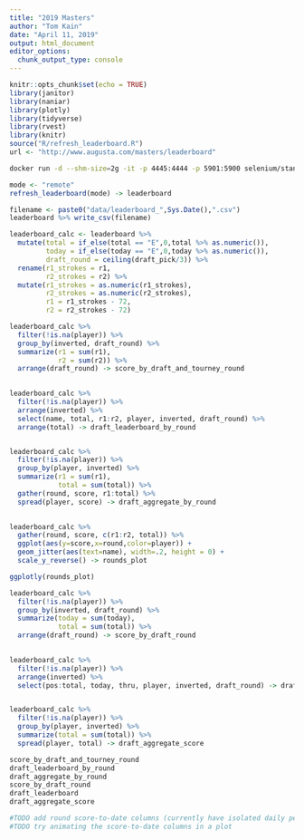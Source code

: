 ```yaml
---
title: "2019 Masters"
author: "Tom Kain"
date: "April 11, 2019"
output: html_document
editor_options: 
  chunk_output_type: console
---
```


```r
knitr::opts_chunk$set(echo = TRUE)
library(janitor)
library(naniar)
library(plotly)
library(tidyverse)
library(rvest)
library(knitr)
source("R/refresh_leaderboard.R")
url <- "http://www.augusta.com/masters/leaderboard"
```

```bash
docker run -d --shm-size=2g -it -p 4445:4444 -p 5901:5900 selenium/standalone-firefox-debug
```

```r
mode <- "remote"
refresh_leaderboard(mode) -> leaderboard

filename <- paste0("data/leaderboard_",Sys.Date(),".csv")
leaderboard %>% write_csv(filename)
```

```r
leaderboard_calc <- leaderboard %>% 
  mutate(total = if_else(total == "E",0,total %>% as.numeric()),
         today = if_else(today == "E",0,today %>% as.numeric()),
         draft_round = ceiling(draft_pick/3)) %>% 
  rename(r1_strokes = r1,
         r2_strokes = r2) %>% 
  mutate(r1_strokes = as.numeric(r1_strokes),
         r2_strokes = as.numeric(r2_strokes),
         r1 = r1_strokes - 72,
         r2 = r2_strokes - 72)
```

```r
leaderboard_calc %>% 
  filter(!is.na(player)) %>% 
  group_by(inverted, draft_round) %>% 
  summarize(r1 = sum(r1),
            r2 = sum(r2)) %>% 
  arrange(draft_round) -> score_by_draft_and_tourney_round
  

leaderboard_calc %>% 
  filter(!is.na(player)) %>% 
  arrange(inverted) %>% 
  select(name, total, r1:r2, player, inverted, draft_round) %>% 
  arrange(total) -> draft_leaderboard_by_round


leaderboard_calc %>% 
  filter(!is.na(player)) %>% 
  group_by(player, inverted) %>% 
  summarize(r1 = sum(r1),
            total = sum(total)) %>% 
  gather(round, score, r1:total) %>% 
  spread(player, score) -> draft_aggregate_by_round
  

leaderboard_calc %>%
  gather(round, score, c(r1:r2, total)) %>% 
  ggplot(aes(y=score,x=round,color=player)) +
  geom_jitter(aes(text=name), width=.2, height = 0) +
  scale_y_reverse() -> rounds_plot

ggplotly(rounds_plot)
```



```r
leaderboard_calc %>% 
  filter(!is.na(player)) %>% 
  group_by(inverted, draft_round) %>% 
  summarize(today = sum(today),
            total = sum(total)) %>% 
  arrange(draft_round) -> score_by_draft_round 
  

leaderboard_calc %>% 
  filter(!is.na(player)) %>% 
  arrange(inverted) %>% 
  select(pos:total, today, thru, player, inverted, draft_round) -> draft_leaderboard


leaderboard_calc %>% 
  filter(!is.na(player)) %>% 
  group_by(player, inverted) %>% 
  summarize(total = sum(total)) %>% 
  spread(player, total) -> draft_aggregate_score

```

```r
score_by_draft_and_tourney_round 
draft_leaderboard_by_round 
draft_aggregate_by_round 
score_by_draft_round 
draft_leaderboard 
draft_aggregate_score 

#TODO add round score-to-date columns (currently have isolated daily performance)
#TODO try animating the score-to-date columns in a plot
```